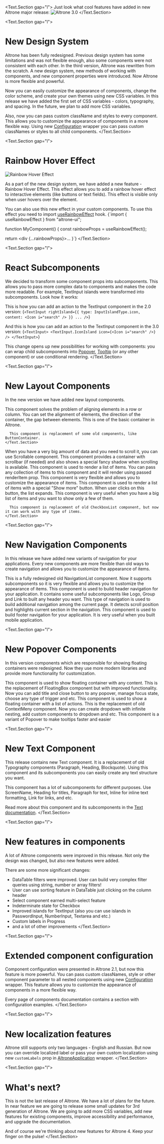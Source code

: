 
<Text.Section gap="l">
  Just look what cool features have added in new Altrone major release:
  <Image src={Bento30Image} alt="Altrone 3.0" width={1920} height={972} className={s.ArticleImage} />
</Text.Section>

<Text.Section gap="l">
  # New Design System

  Altrone has been fully redesigned. Previous design system has some limitations and was not flexible enough, also some components
  were not consistent with each other. In the third version, Altrone was rewritten from the scratch. A new design system, new methods
  of working with components, and new component properties were introduced. Now Altrone is more flexible and powerful.

  Now you can easily customize the appearance of components, change the color scheme, and create your own themes using new CSS variables.
  In this release we have added the first set of CSS variables - colors, typography, and spacing. In the future, we plan to add more CSS variables.

  Also, now you can pass custom className and styles to every component. This allows you to customize the appearance of components in a more flexible way.
  Using new [Configuration](/components/configuration) wrapper you can pass custom classNames or styles to all child components.
</Text.Section>

<Text.Section gap="l">
  # Rainbow Hover Effect

  <div className={s.GifContainer}>
    <Image src={GifRainbow} alt="Rainbow Hover Effect" width={366} height={206} className={s.Gif} />
  </div>

  As a part of the new design system, we have added a new feature - Rainbow Hover Effect. This effect allows you to add a rainbow hover effect
  to interactive elements (like buttons or text fields). This effect is visible only when user hovers over the element.

  You can also use this new effect in your custom components. To use this effect you need to import [useRainbowEffect](/api/useRainbowEffect) hook.
  <CodeBlock>{`import { useRainbowEffect } from "altrone-ui";

function MyComponent() {
  const rainbowProps = useRainbowEffect();

  return <div {...rainbowProps}>...</div>
}`}</CodeBlock>
</Text.Section>

<Text.Section gap="l">
  # React Subcomponents

  We decided to transform some component props into subcomponents. This allows you to pass more complex data to components
  and makes the code more readable. For example, TextInput islands were transformed into subcomponents. Look how it works:

  This is how you can add an action to the TextInput component in the 2.0 version:
  <CodeBlock>{`<TextInput
  rightIsland={{
    type: InputIslandType.icon,
    content: <Icon i="search" />
  }}
  ...
/>`}</CodeBlock>

  And this is how you can add an action to the TextInput component in the 3.0 version:
  <CodeBlock>{`<TextInput>
  <TextInput.IconIsland icon={<Icon i="search" />} />
</TextInput>`}</CodeBlock>

  This change opens up new possibilities for working with components: you can wrap child subcomponents into [Popover](/components/popover),
  [Tooltip](/components/tooltip) (or any other component) or use conditional rendering.
</Text.Section>

<Text.Section gap="l">
  # New Layout Components

  In the new version we have added new layout components.

  <ComponentParagraph component="flex">
    <Text.Section gap="l">
      This component solves the problem of aligning elements in a row or column. You can set the alignment of elements,
      the direction of the container, the gap between elements. This is one of the basic container in Altrone.

      This component is replacement of some old components, like ButtonContainer.
    </Text.Section>
  </ComponentParagraph>
  <ComponentParagraph component="scrollable">
    <Text.Section gap="l">
      When you have a very big amount of data and you need to scroll it, you can use Scrollable component. This component provides
      a container with scrollbar (if needed) and also shows a special fancy shadow when scrolling is available.
    </Text.Section>
  </ComponentParagraph>
  <ComponentParagraph component="list">
    <Text.Section gap="l">
      This component is used to render a list of items. You can pass any collection of items to this component and it will render using
      passed renderItem prop. This component is very flexible and allows you to customize the appearance of items.
    </Text.Section>
  </ComponentParagraph>
  <ComponentParagraph component="collapsedList">
    <Text.Section gap="l">
      This component is used to render a list of items with a special "Show more" button. When user clicks on this button, the list expands.
      This component is very useful when you have a big list of items and you want to show only a few of them.

      This component is replacement of old CheckboxList component, but now it can work with any type of items.
    </Text.Section>
  </ComponentParagraph>
</Text.Section>

<Text.Section gap="l">
  # New Navigation Components

  In this release we have added new variants of navigation for your applications. Every new components are more flexible than
  old ways to create navigation and allows you to customize the appearance of items.

  <ComponentParagraph component="navigationList">
    <Text.Section gap="l">
      This is a fully redesigned old NavigationList component. Now it supports subcomponents so it is very flexible and
      allows you to customize the appearance of items.
    </Text.Section>
  </ComponentParagraph>
  <ComponentParagraph component="topNavigation">
    <Text.Section gap="l">
      This component is used to build header navigation for your application. It contains some useful subcomponents like Logo,
      Group and Link to built any header you want.
    </Text.Section>
  </ComponentParagraph>
  <ComponentParagraph component="sideNavigation">
    This type of navigation is used to build additional navigation among the current page. It detects scroll position and highlights
    current section in the navigation.
  </ComponentParagraph>
  <ComponentParagraph component="bottomNavigation">
    This component is used to build footer navigation for your application. It is very useful when you built mobile application.
  </ComponentParagraph>
</Text.Section>

<Text.Section gap="l">
  # New Popover Components

  In this version components which are responsible for showing floating containers were redesigned. Now they use more
  modern libraries and provide more functionality for customization.

  <ComponentParagraph component="popover">
    <Text.Section gap="l">
      This component is used to show floating container with any content. This is the replacement of FloatingBox component but
      with improved functionality. Now you can add title and close button to any popover, manage focus state, choose any type of
      trigger and etc.
    </Text.Section>
  </ComponentParagraph>
  <ComponentParagraph component="dropdown">
    <Text.Section gap="l">
      This component is used to show a floating container with a list of actions. This is the replacement of old ContextMeny component.
      Now you can create dropdown with infinite nesting, add custom components to dropdown and etc.
    </Text.Section>
  </ComponentParagraph>
  <ComponentParagraph component="tooltip">
    <Text.Section gap="l">
      This component is a variant of Popover to make tooltips faster and easier
    </Text.Section>
  </ComponentParagraph>
</Text.Section>

<Text.Section gap="l">
  # New Text Component

  This release contains new Text component. It is a replacement of old Typography components (Paragraph, Heading, Blockquote).
  Using this component and its subcomponents you can easily create any text structure you want.

  This component has a lot of subcomponents for different purposes. Use ScreenName, Heading for titles, Paragraph for text,
  Inline for inline text formatting, Link for links, and etc.

  Read more about this component and its subcomponents in the [Text documentation](/components/text).
</Text.Section>

<Text.Section gap="l">
  # New features in components

  A lot of Altrone components were improved in this release. Not only the design was changed, but also new features were added.

  There are some more significant changes:
  - DataTable filters were improved. User can build very complex filter queries using string,
  number or array filters!
  - User can use sorting feature in DataTable just clicking on the column header
  - Select component earned multi-select feature
  - Indeterminate state for Checkbox
  - Improved islands for TextInput (also you can use islands in PasswordInput, NumberInput, Textarea and etc.)
  - Custom labels in Progress
  - and a lot of other improvements
</Text.Section>

<Text.Section gap="l">
  # Extended component configuration

  Component configuration were presented in Altrone 2.1, but now this feature is more powerful. You can pass custom classNames, style or other component parameter
  to all nested components using new [Configuration](/components/configuration) wrapper.
  This feature allows you to customize the appearance of components in a more flexible way.

  Every page of components documentation contains a section with configuration examples.
</Text.Section>

<Text.Section gap="l">
  # New localization features

  Altrone still supports only two languages - English and Russian. But now you can override localized label or pass your
  own custom localization using new `customLabels` prop in [AltroneApplication](/components/application) wrapper.
</Text.Section>

<Text.Section gap="l">
  # What's next?

  This is not the last release of Altrone. We have a lot of plans for the future. In near feature we are going to release
  some small updates for 3rd generation of Altrone. We are going to add more CSS variables,
  add new features for existing components, improve accessibility and performance, and upgrade the documentation.

  And of course we're thinking about new features for Altrone 4. Keep your finger on the pulse!
</Text.Section>